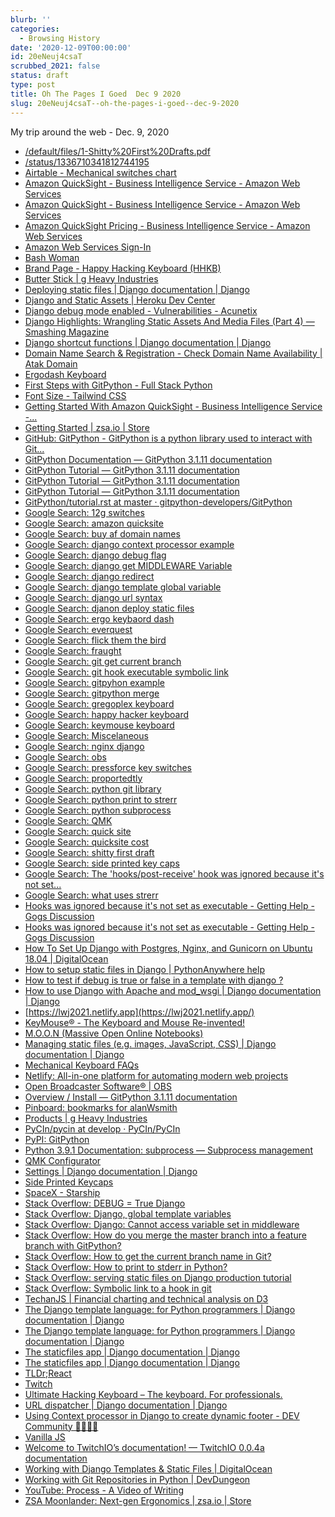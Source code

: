 ```yaml
---
blurb: ''
categories:
  - Browsing History
date: '2020-12-09T00:00:00'
id: 20eNeuj4csaT
scrubbed_2021: false
status: draft
type: post
title: Oh The Pages I Goed  Dec 9 2020
slug: 20eNeuj4csaT--oh-the-pages-i-goed--dec-9-2020
---
```


My trip around the web - Dec. 9, 2020

- [/default/files/1-Shitty%20First%20Drafts.pdf](https://wrd.as.uky.edu/sites/default/files/1-Shitty%20First%20Drafts.pdf)
- [/status/1336710341812744195](https://twitter.com/KR1573N/status/1336710341812744195)
- [Airtable - Mechanical switches chart](https://airtable.com/shr2beqjUXzTk6GfS/tblYLigKdFcOriJ1k?backgroundColor=orange&viewControls=on)
- [Amazon QuickSight - Business Intelligence Service - Amazon Web Services](https://aws.amazon.com/quicksight/)
- [Amazon QuickSight - Business Intelligence Service - Amazon Web Services](https://aws.amazon.com/quicksight/?nc=sn&loc=1)
- [Amazon QuickSight Pricing - Business Intelligence Service - Amazon Web Services](https://aws.amazon.com/quicksight/pricing/)
- [Amazon Web Services Sign-In](https://signin.aws.amazon.com/signin?redirect_uri=https%3A%2F%2Fportal.aws.amazon.com%2Fbilling%2Fsignup%2Fresume&client_id=signup#/start)
- [Bash Woman](https://bashwoman.hashnode.dev/)
- [Brand Page - Happy Hacking Keyboard (HHKB)](https://www.hhkeyboard.com/uk/)
- [Butter Stick | g Heavy Industries](https://www.gboards.ca/product/butter-stick-limited-edition)
- [Deploying static files | Django documentation | Django](https://docs.djangoproject.com/en/3.1/howto/static-files/deployment/)
- [Django and Static Assets | Heroku Dev Center](https://devcenter.heroku.com/articles/django-assets)
- [Django debug mode enabled - Vulnerabilities - Acunetix](https://www.acunetix.com/vulnerabilities/web/django-debug-mode-enabled/)
- [Django Highlights: Wrangling Static Assets And Media Files (Part 4) — Smashing Magazine](https://www.smashingmagazine.com/2020/06/django-highlights-wrangling-static-assets-media-files-part-4/)
- [Django shortcut functions | Django documentation | Django](https://docs.djangoproject.com/en/3.1/topics/http/shortcuts/)
- [Domain Name Search & Registration - Check Domain Name Availability | Atak Domain](https://www.atakdomain.com/en/domain-name-search)
- [Ergodash Keyboard](http://xahlee.info/kbd/ergodash_keyboard.html)
- [First Steps with GitPython - Full Stack Python](https://www.fullstackpython.com/blog/first-steps-gitpython.html)
- [Font Size - Tailwind CSS](https://tailwindcss.com/docs/font-size)
- [Getting Started With Amazon QuickSight - Business Intelligence Service -...](https://aws.amazon.com/quicksight/getting-started/?nc=sn&loc=5)
- [Getting Started | zsa.io | Store](https://www.zsa.io/101/)
- [GitHub: GitPython - GitPython is a python library used to interact with Git...](https://github.com/gitpython-developers/GitPython)
- [GitPython Documentation — GitPython 3.1.11 documentation](https://gitpython.readthedocs.io/en/stable/)
- [GitPython Tutorial — GitPython 3.1.11 documentation](https://gitpython.readthedocs.io/en/stable/tutorial.html#tutorial-label)
- [GitPython Tutorial — GitPython 3.1.11 documentation](https://gitpython.readthedocs.io/en/stable/tutorial.html)
- [GitPython Tutorial — GitPython 3.1.11 documentation](https://gitpython.readthedocs.io/en/stable/tutorial.html#understanding-objects)
- [GitPython/tutorial.rst at master · gitpython-developers/GitPython](https://github.com/gitpython-developers/GitPython/blob/master/doc/source/tutorial.rst)
- [Google Search: 12g switches](https://www.google.com/search?client=safari&rls=en&q=12g+switches&ie=UTF-8&oe=UTF-8)
- [Google Search: amazon quicksite](https://www.google.com/search?client=safari&rls=en&q=amazon+quicksite&ie=UTF-8&oe=UTF-8)
- [Google Search: buy af domain names](https://www.google.com/search?client=safari&rls=en&q=buy+af+domain+names&ie=UTF-8&oe=UTF-8)
- [Google Search: django context processor example](https://www.google.com/search?client=safari&rls=en&q=django+context+processor+example&ie=UTF-8&oe=UTF-8)
- [Google Search: django debug flag](https://www.google.com/search?client=safari&rls=en&q=django+debug+flag&ie=UTF-8&oe=UTF-8)
- [Google Search: django get MIDDLEWARE Variable](https://www.google.com/search?client=safari&rls=en&q=django+get+MIDDLEWARE+Variable&ie=UTF-8&oe=UTF-8)
- [Google Search: django redirect](https://www.google.com/search?client=safari&rls=en&q=django+redirect&ie=UTF-8&oe=UTF-8)
- [Google Search: django template global variable](https://www.google.com/search?client=safari&rls=en&q=django+template+global+variable&ie=UTF-8&oe=UTF-8)
- [Google Search: django url syntax](https://www.google.com/search?client=safari&rls=en&q=django+url+syntax&ie=UTF-8&oe=UTF-8)
- [Google Search: djanon deploy static files](https://www.google.com/search?client=safari&rls=en&q=djanon+deploy+static+files&ie=UTF-8&oe=UTF-8)
- [Google Search: ergo keybaord dash](https://www.google.com/search?client=safari&rls=en&q=ergo+keybaord+dash&ie=UTF-8&oe=UTF-8)
- [Google Search: everquest](https://www.google.com/search?client=safari&rls=en&q=everquest&ie=UTF-8&oe=UTF-8)
- [Google Search: flick them the bird](https://www.google.com/search?client=safari&rls=en&q=flick+them+the+bird&ie=UTF-8&oe=UTF-8)
- [Google Search: fraught](https://www.google.com/search?client=safari&rls=en&q=fraught&ie=UTF-8&oe=UTF-8)
- [Google Search: git get current branch](https://www.google.com/search?client=safari&rls=en&q=git+get+current+branch&ie=UTF-8&oe=UTF-8)
- [Google Search: git hook executable symbolic link](https://www.google.com/search?client=safari&rls=en&q=git+hook+executable+symbolic+link&ie=UTF-8&oe=UTF-8)
- [Google Search: gitpyhon example](https://www.google.com/search?client=safari&rls=en&q=gitpyhon+example&ie=UTF-8&oe=UTF-8)
- [Google Search: gitpython merge](https://www.google.com/search?client=safari&rls=en&q=gitpython+merge&ie=UTF-8&oe=UTF-8)
- [Google Search: gregoplex keyboard](https://www.google.com/search?newwindow=1&client=safari&rls=en&ei=m4HRX93ADYf45gLr9p3QBA&q=gregoplex+keyboard&oq=gregoplex+keyboard&gs_lcp=CgZwc3ktYWIQAzIHCAAQyQMQDToECAAQDToGCAAQDRAeUNAWWJYdYKgeaABwAHgAgAFciAGjBpIBAjEwmAEAoAEBqgEHZ3dzLXdpesABAQ&sclient=psy-ab&ved=0ahUKEwid-or_qMLtAhUHvFkKHWt7B0oQ4dUDCAw&uact=5)
- [Google Search: happy hacker keyboard](https://www.google.com/search?client=safari&rls=en&q=happy+hacker+keyboard&ie=UTF-8&oe=UTF-8)
- [Google Search: keymouse keyboard](https://www.google.com/search?client=safari&rls=en&q=keymouse+keyboard&ie=UTF-8&oe=UTF-8)
- [Google Search: Miscelaneous](https://www.google.com/search?client=safari&rls=en&q=Miscelaneous&ie=UTF-8&oe=UTF-8)
- [Google Search: nginx django](https://www.google.com/search?client=safari&rls=en&q=nginx+django&ie=UTF-8&oe=UTF-8)
- [Google Search: obs](https://www.google.com/search?client=safari&rls=en&q=obs&ie=UTF-8&oe=UTF-8)
- [Google Search: pressforce key switches](https://www.google.com/search?newwindow=1&client=safari&rls=en&ei=ooTRX6W6MojW5gKhp5DgBw&q=pressforce+key+switches&oq=pressforce+key+switches&gs_lcp=CgZwc3ktYWIQAzIFCAAQzQIyBQgAEM0CMgUIABDNAjIFCAAQzQI6BQgAEJECOgsILhCxAxDHARCjAjoICAAQsQMQgwE6AggAOgUIABCxAzoICAAQyQMQkQI6BAgAEEM6BQguELEDOggIABCxAxDJAzoICC4QxwEQrwE6BAgAEAo6CAguEMkDEJMCOgIILjoKCC4QxwEQrwEQCjoFCAAQyQM6BwgAEMkDEAo6CQgAEMkDEBYQHjoFCCEQoAE6BQghEKsCOgcIIRAKEKABUNBSWLiCAWDRhAFoA3AAeACAAX-IAdcTkgEEMjMuNZgBAKABAaoBB2d3cy13aXrAAQE&sclient=psy-ab&ved=0ahUKEwilk_bwq8LtAhUIq1kKHaETBHwQ4dUDCAw&uact=5)
- [Google Search: proportedtly](https://www.google.com/search?client=safari&rls=en&q=proportedtly&ie=UTF-8&oe=UTF-8)
- [Google Search: python git library](https://www.google.com/search?client=safari&rls=en&q=python+git+library&ie=UTF-8&oe=UTF-8)
- [Google Search: python print to strerr](https://www.google.com/search?client=safari&rls=en&q=python+print+to+strerr&ie=UTF-8&oe=UTF-8)
- [Google Search: python subprocess](https://www.google.com/search?client=safari&rls=en&q=python+subprocess&ie=UTF-8&oe=UTF-8)
- [Google Search: QMK](https://www.google.com/search?client=safari&rls=en&q=QMK&ie=UTF-8&oe=UTF-8)
- [Google Search: quick site](https://www.google.com/search?client=safari&rls=en&q=quick+site&ie=UTF-8&oe=UTF-8)
- [Google Search: quicksite cost](https://www.google.com/search?client=safari&rls=en&q=quicksite+cost&ie=UTF-8&oe=UTF-8)
- [Google Search: shitty first draft](https://www.google.com/search?client=safari&rls=en&q=shitty+first+draft&ie=UTF-8&oe=UTF-8)
- [Google Search: side printed key caps](https://www.google.com/search?client=safari&rls=en&q=side+printed+key+caps&ie=UTF-8&oe=UTF-8)
- [Google Search: The 'hooks/post-receive' hook was ignored because it's not set...](https://www.google.com/search?newwindow=1&client=safari&rls=en&ei=-SXQX9CMMsPy5gLDx6OgAg&q=The+%27hooks%2Fpost-receive%27+hook+was+ignored+because+it%27s+not+set+as+executable+symbolic+link&oq=The+%27hooks%2Fpost-receive%27+hook+was+ignored+because+it%27s+not+set+as+executable+symbolic+link&gs_lcp=CgZwc3ktYWIQAzoECAAQRzoHCAAQyQMQHjoFCAAQyQM6BAghEApQ3kBYhlVgpldoAHACeAGAAcgBiAGTDJIBBjE0LjIuMZgBAKABAaoBB2d3cy13aXrIAQjAAQE&sclient=psy-ab&ved=0ahUKEwiQ7dy73b_tAhVDuVkKHcPjCCQQ4dUDCAw&uact=5)
- [Google Search: what uses strerr](https://www.google.com/search?client=safari&rls=en&q=what+uses+strerr&ie=UTF-8&oe=UTF-8)
- [Hooks was ignored because it's not set as executable - Getting Help - Gogs Discussion](https://discuss.gogs.io/t/hooks-was-ignored-because-its-not-set-as-executable/1866)
- [Hooks was ignored because it's not set as executable - Getting Help - Gogs Discussion](https://discuss.gogs.io/t/hooks-was-ignored-because-its-not-set-as-executable/1866/9)
- [How To Set Up Django with Postgres, Nginx, and Gunicorn on Ubuntu 18.04 | DigitalOcean](https://www.digitalocean.com/community/tutorials/how-to-set-up-django-with-postgres-nginx-and-gunicorn-on-ubuntu-18-04)
- [How to setup static files in Django | PythonAnywhere help](https://help.pythonanywhere.com/pages/DjangoStaticFiles/)
- [How to test if debug is true or false in a template with django ?](https://moonbooks.org/Articles/How-to-test-if-debug-is-true-or-false-in-a-template-with-django-/)
- [How to use Django with Apache and mod_wsgi | Django documentation | Django](https://docs.djangoproject.com/en/3.1/howto/deployment/wsgi/modwsgi/#serving-files)
- [https://lwj2021.netlify.app](https://lwj2021.netlify.app/)
- [KeyMouse® - The Keyboard and Mouse Re-invented!](https://www.keymouse.com/)
- [M.O.O.N (Massive Open Online Notebooks)](https://moonbooks.org/)
- [Managing static files (e.g. images, JavaScript, CSS) | Django documentation | Django](https://docs.djangoproject.com/en/3.1/howto/static-files/)
- [Mechanical Keyboard FAQs](https://mechanicalkeyboards.com/faqs.php?q=mechanical_switch_difference)
- [Netlify: All-in-one platform for automating modern web projects](https://www.netlify.com/)
- [Open Broadcaster Software®️ | OBS](https://obsproject.com/)
- [Overview / Install — GitPython 3.1.11 documentation](https://gitpython.readthedocs.io/en/stable/intro.html)
- [Pinboard: bookmarks for alanWsmith](https://pinboard.in/u:alanWsmith)
- [Products | g Heavy Industries](https://www.gboards.ca/products)
- [PyCIn/pycin at develop · PyCIn/PyCIn](https://github.com/PyCIn/PyCIn/tree/develop/pycin)
- [PyPI: GitPython](https://pypi.org/project/GitPython/)
- [Python 3.9.1 Documentation: subprocess — Subprocess management](https://docs.python.org/3/library/subprocess.html)
- [QMK Configurator](https://config.qmk.fm/#/alps64/LAYOUT_all)
- [Settings | Django documentation | Django](https://docs.djangoproject.com/en/3.1/ref/settings/)
- [Side Printed Keycaps](https://mechanicalkeyboards.com/shop/index.php?l=product_list&c=800)
- [SpaceX - Starship](https://www.spacex.com/vehicles/starship/index.html)
- [Stack Overflow: DEBUG = True Django](https://stackoverflow.com/questions/14470601/debug-true-django)
- [Stack Overflow: Django, global template variables](https://stackoverflow.com/questions/2223429/django-global-template-variables)
- [Stack Overflow: Django: Cannot access variable set in middleware](https://stackoverflow.com/questions/46554754/django-cannot-access-variable-set-in-middleware)
- [Stack Overflow: How do you merge the master branch into a feature branch with GitPython?](https://stackoverflow.com/questions/36799362/how-do-you-merge-the-master-branch-into-a-feature-branch-with-gitpython)
- [Stack Overflow: How to get the current branch name in Git?](https://stackoverflow.com/questions/6245570/how-to-get-the-current-branch-name-in-git)
- [Stack Overflow: How to print to stderr in Python?](https://stackoverflow.com/questions/5574702/how-to-print-to-stderr-in-python)
- [Stack Overflow: serving static files on Django production tutorial](https://stackoverflow.com/questions/5756614/serving-static-files-on-django-production-tutorial)
- [Stack Overflow: Symbolic link to a hook in git](https://stackoverflow.com/questions/4592838/symbolic-link-to-a-hook-in-git)
- [TechanJS | Financial charting and technical analysis on D3](http://techanjs.org/)
- [The Django template language: for Python programmers | Django documentation | Django](https://docs.djangoproject.com/en/dev/ref/templates/api/#writing-your-own-context-processors)
- [The Django template language: for Python programmers | Django documentation | Django](https://docs.djangoproject.com/en/3.1/ref/templates/api/)
- [The staticfiles app | Django documentation | Django](https://docs.djangoproject.com/en/3.1/ref/contrib/staticfiles/#django-admin-collectstatic)
- [The staticfiles app | Django documentation | Django](https://docs.djangoproject.com/en/3.1/ref/contrib/staticfiles/)
- [TLDr;React](https://tldreact.dev/posts/)
- [Twitch](https://www.twitch.tv/)
- [Ultimate Hacking Keyboard – The keyboard. For professionals.](https://ultimatehackingkeyboard.com/)
- [URL dispatcher | Django documentation | Django](https://docs.djangoproject.com/en/3.1/topics/http/urls/)
- [Using Context processor in Django to create dynamic footer - DEV Community 👩‍💻👨‍💻](https://dev.to/harveyhalwin/using-context-processor-in-django-to-create-dynamic-footer-45k4)
- [Vanilla JS](http://vanilla-js.com/)
- [Welcome to TwitchIO’s documentation! — TwitchIO 0.0.4a documentation](https://twitchio.readthedocs.io/en/rewrite/)
- [Working with Django Templates &amp; Static Files | DigitalOcean](https://www.digitalocean.com/community/tutorials/working-with-django-templates-static-files)
- [Working with Git Repositories in Python | DevDungeon](https://www.devdungeon.com/content/working-git-repositories-python)
- [YouTube: Process - A Video of Writing](https://www.youtube.com/watch?v=vqcendFpmeg&t=2s)
- [ZSA Moonlander: Next-gen Ergonomics | zsa.io | Store](https://www.zsa.io/moonlander/)
